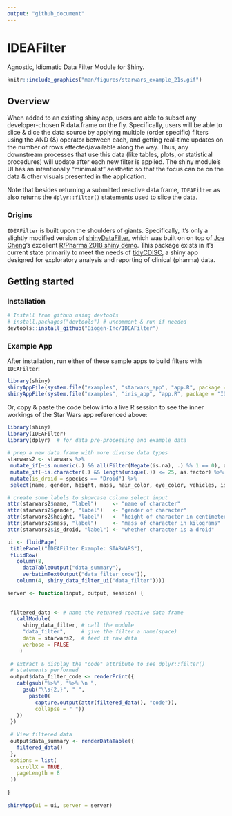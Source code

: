 ```yaml
---
output: "github_document"
---
```


# IDEAFilter 

Agnostic, Idiomatic Data Filter Module for Shiny.

```r
knitr::include_graphics("man/figures/starwars_example_21s.gif")
```

## Overview

When added to an existing shiny app, users are able to subset any developer-chosen R data.frame on the fly. Specifically, users will be able to slice & dice the data source by applying multiple (order specific) filters using the AND (&) operator between each, and getting real-time updates on the number of rows effected/available along the way. Thus, any downstream processes that use this data (like tables, plots, or statistical procedures) will update after each new filter is applied. The shiny module's UI has an intentionally "minimalist" aesthetic so that the focus can be on the data & other visuals presented in the application.

Note that besides returning a submitted reactive data frame, `IDEAFilter` as also returns the `dplyr::filter()` statements used to slice the data.

### Origins

`IDEAFilter` is built upon the shoulders of giants. Specifically, it's only a slightly modified version of [shinyDataFilter](https://github.com/dgkf/shinyDataFilter), which was built on on top of [Joe Cheng](https://github.com/jcheng5)'s excellent [R/Pharma 2018 shiny demo](https://github.com/jcheng5/rpharma-demo). This package exists in it's current state primarily to meet the needs of [tidyCDISC](https://github.com/Biogen-Inc/tidyCDISC), a shiny app designed for exploratory analysis and reporting of clinical (pharma) data.

## Getting started

### Installation

```r
# Install from github using devtools
# install.packages("devtools") # uncomment & run if needed
devtools::install_github("Biogen-Inc/IDEAFilter")

```


### Example App

After installation, run either of these sample apps to build filters with `IDEAFilter`:

```r
library(shiny)
shinyAppFile(system.file("examples", "starwars_app", "app.R", package = "IDEAFilter"))
shinyAppFile(system.file("examples", "iris_app", "app.R", package = "IDEAFilter"))
```

Or, copy & paste the code below into a live R session to see the inner workings of the Star Wars app referenced above:

```r
library(shiny)
library(IDEAFilter)
library(dplyr)  # for data pre-processing and example data
 
# prep a new data.frame with more diverse data types
starwars2 <- starwars %>%
 mutate_if(~is.numeric(.) && all(Filter(Negate(is.na), .) %% 1 == 0), as.integer) %>%
 mutate_if(~is.character(.) && length(unique(.)) <= 25, as.factor) %>%
 mutate(is_droid = species == "Droid") %>%
 select(name, gender, height, mass, hair_color, eye_color, vehicles, is_droid)

# create some labels to showcase column select input
attr(starwars2$name, "label")     <- "name of character"
attr(starwars2$gender, "label")   <- "gender of character"
attr(starwars2$height, "label")   <- "height of character in centimeters"
attr(starwars2$mass, "label")     <- "mass of character in kilograms"
attr(starwars2$is_droid, "label") <- "whether character is a droid"

ui <- fluidPage(
 titlePanel("IDEAFilter Example: STARWARS"),
 fluidRow(
   column(8, 
     dataTableOutput("data_summary"),
     verbatimTextOutput("data_filter_code")),
   column(4, shiny_data_filter_ui("data_filter"))))

server <- function(input, output, session) {
  
  
 filtered_data <- # name the retunred reactive data frame
   callModule(
     shiny_data_filter, # call the module
     "data_filter",     # give the filter a name(space)
     data = starwars2,  # feed it raw data
     verbose = FALSE
    )
 
 # extract & display the "code" attribute to see dplyr::filter()
 # statements performed
 output$data_filter_code <- renderPrint({
   cat(gsub("%>%", "%>% \n ", 
     gsub("\\s{2,}", " ", 
       paste0(
         capture.output(attr(filtered_data(), "code")), 
         collapse = " "))
   ))
 })
 
 # View filtered data
 output$data_summary <- renderDataTable({
   filtered_data() 
 }, 
 options = list(
   scrollX = TRUE,
   pageLength = 8
 ))
 
}
 
shinyApp(ui = ui, server = server)
```